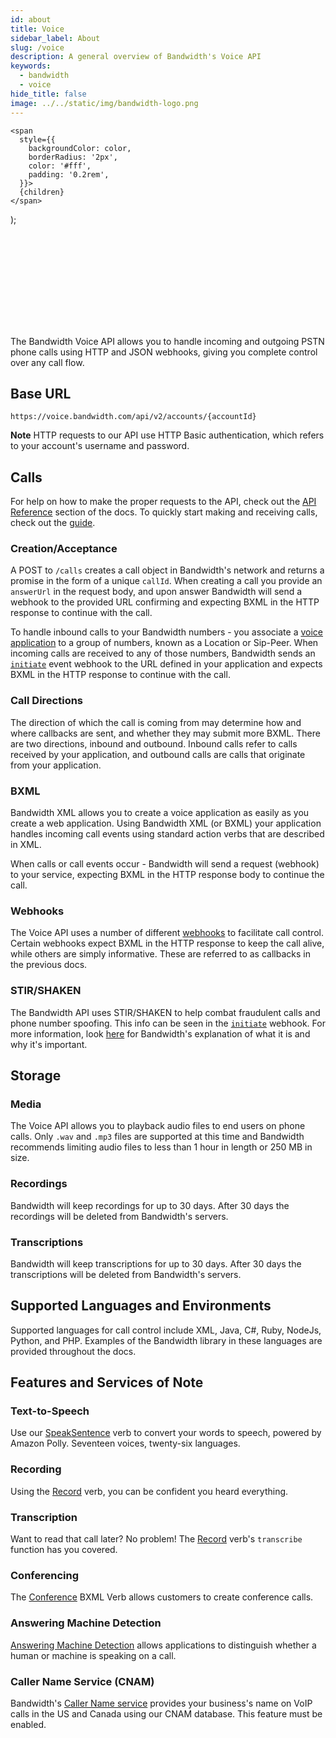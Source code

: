 ```yaml
---
id: about
title: Voice
sidebar_label: About
slug: /voice
description: A general overview of Bandwidth's Voice API
keywords:
  - bandwidth
  - voice
hide_title: false
image: ../../static/img/bandwidth-logo.png
---
```


    <span
      style={{
        backgroundColor: color,
        borderRadius: '2px',
        color: '#fff',
        padding: '0.2rem',
      }}>
      {children}
    </span>
  );


<Svg className='about-image' /> <br/>

The Bandwidth Voice API allows you to handle incoming and outgoing PSTN phone calls using HTTP and JSON webhooks, giving you complete control over any call flow.

## Base URL

`https://voice.bandwidth.com/api/v2/accounts/{accountId}`

**Note** HTTP requests to our API use HTTP Basic authentication, which refers to your account's username and password.

## Calls

For help on how to make the proper requests to the API, check out the [API Reference](/apis/voice#operation/createCall) section of the docs. To quickly start making and receiving calls, check out the [guide](/docs/voice/quickStart).

### Creation/Acceptance

A <Highlight color="#079CEE">POST</Highlight> to `/calls` creates a call object in Bandwidth's network and returns a promise in the form of a unique `callId`. When creating a call you provide an `answerUrl` in the request body, and upon answer Bandwidth will send a webhook to the provided URL confirming and expecting BXML in the HTTP response to continue with the call.

To handle inbound calls to your Bandwidth numbers - you associate a [voice application](/docs/account/setup#create-a-voice-application) to a group of numbers, known as a Location or Sip-Peer. When incoming calls are received to any of those numbers, Bandwidth sends an [`initiate`](/docs/voice/webhooks/initiate) event webhook to the URL defined in your application and expects BXML in the HTTP response to continue with the call.

### Call Directions

The direction of which the call is coming from may determine how and where callbacks are sent, and whether they may submit more BXML. There are two directions, inbound and outbound. Inbound calls refer to calls received by your application, and outbound calls are calls that originate from your application.

### BXML

Bandwidth XML allows you to create a voice application as easily as you create a web application. Using Bandwidth XML (or BXML) your application handles incoming call events using standard action verbs that are described in XML.

When calls or call events occur - Bandwidth will send a request (webhook) to your service, expecting BXML in the HTTP response body to continue the call.

### Webhooks

The Voice API uses a number of different [webhooks](/docs/voice/webhooks) to facilitate call control. Certain webhooks expect BXML in the HTTP response to keep the call alive, while others are simply informative. These are referred to as callbacks in the previous docs.

### STIR/SHAKEN

The Bandwidth API uses STIR/SHAKEN to help combat fraudulent calls and phone number spoofing. This info can be seen in the [`initiate`](/docs/voice/webhooks/initiate) webhook. For more information, look [here](https://www.bandwidth.com/regulations/stir-shaken/) for Bandwidth's explanation of what it is and why it's important.

## Storage

### Media

The Voice API allows you to playback audio files to end users on phone calls. Only `.wav` and `.mp3` files are supported at this time and  Bandwidth recommends limiting audio files to less than 1 hour in length or 250 MB in size.

### Recordings

Bandwidth will keep recordings for up to 30 days. After 30 days the recordings will be deleted from Bandwidth's servers.

### Transcriptions

Bandwidth will keep transcriptions for up to 30 days. After 30 days the transcriptions will be deleted from Bandwidth's servers.

## Supported Languages and Environments

Supported languages for call control include XML, Java, C#, Ruby, NodeJs, Python, and PHP. Examples of the Bandwidth library in these languages are provided throughout the docs.

## Features and Services of Note

### Text-to-Speech

Use our [SpeakSentence](/docs/voice/bxml/speakSentence) verb to convert your words to speech, powered by Amazon Polly. Seventeen voices, twenty-six languages.

### Recording

Using the [Record](/docs/voice/bxml/record) verb, you can be confident you heard everything.

### Transcription

Want to read that call later? No problem! The [Record](/docs/voice/bxml/record) verb's `transcribe` function has you covered.

### Conferencing

The [Conference](/docs/voice/bxml/conference) BXML Verb allows customers to create conference calls.

### Answering Machine Detection

[Answering Machine Detection](/docs/voice/guides/machineDetection) allows applications to distinguish whether a human or machine is speaking on a call.

### Caller Name Service (CNAM)

Bandwidth's [Caller Name service](/docs/voice/guides/cnamPerDip) provides your business's name on VoIP calls in the US and Canada using our CNAM database. This feature must be enabled.


